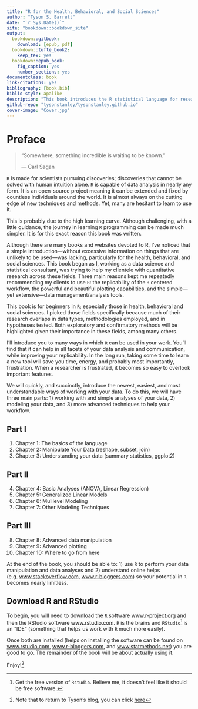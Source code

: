 ```yaml
---
title: "R for the Health, Behavioral, and Social Sciences"
author: "Tyson S. Barrett"
date: "`r Sys.Date()`"
site: "bookdown::bookdown_site"
output:
  bookdown::gitbook:
    download: [epub, pdf]
  bookdown::tufte_book2:
    keep_tex: yes
  bookdown::epub_book: 
    fig_caption: yes
    number_sections: yes
documentclass: book
link-citations: yes
bibliography: [book.bib]
biblio-style: apalike
description: "This book introduces the R statistical language for researchers in the health, behavioral, and social sciences. It is designed for those that have little background in statistical programming but would like to use the powerful statistical and visualization tool that R offers at no cost. The light-hearted design of this book allows a researcher to investigate and begin using R relatively stress-free with intuitive and interesting examples."
github-repo: "tysonstanley/tysonstanley.github.io"
cover-image: "Cover.jpg"
---
```


# Preface {-}

> "Somewhere, something incredible is waiting to be known."
>
> --- Carl Sagan

`R` is made for scientists pursuing discoveries; discoveries that cannot be solved with human intuition alone. `R` is capable of data analysis in nearly any form. It is an open-source project meaning it can be extended and fixed by countless individuals around the world. It is almost always on the cutting edge of new techniques and methods. Yet, many are hesitant to learn to use it.

This is probably due to the high learning curve. Although challenging, with a little guidance, the journey in learning `R` programming can be made much simpler. It is for this exact reason this book was written.

Although there are many books and websites devoted to R, I've noticed that a simple introduction---without excessive information on things that are unlikely to be used---was lacking, particularly for the health, behavioral, and social sciences. This book began as I, working as a data science and statistical consultant, was trying to help my clientele with quantitative research across these fields. Three main reasons kept me repeatedly recommending my clients to use `R`: the replicability of the `R` centered workflow, the powerful and beautiful plotting capabilities, and the simple---yet extensive---data management/analysis tools.

This book is for beginners in `R`; especially those in health, behavioral and social sciences. I picked those fields specifically because much of their research overlaps in data types, methodologies employed, and in hypotheses tested. Both exploratory and confirmatory methods will be highlighted given their importance in these fields, among many others.

I'll introduce you to many ways in which `R` can be used in your work. You'll find that it can help in all facets of your data analysis and communication, while improving your replicability. In the long run, taking some time to learn a new tool will save you time, energy, and probably most importantly, frustration. When a researcher is frustrated, it becomes so easy to overlook important features.

We will quickly, and succinctly, introduce the newest, easiest, and most understandable ways of working with your data. To do this, we will have three main parts: 1) working with and simple analyses of your data, 2) modeling your data, and 3) more advanced techniques to help your workflow.

## Part I {-}

1. Chapter 1: The basics of the language
2. Chapter 2: Manipulate Your Data (reshape, subset, join)
3. Chapter 3: Understanding your data (summary statistics, ggplot2)

## Part II {-}

4. Chapter 4: Basic Analyses (ANOVA, Linear Regression)
5. Chapter 5: Generalized Linear Models
6. Chapter 6: Mulilevel Modeling
7. Chapter 7: Other Modeling Techniques

## Part III {-}

8. Chapter 8: Advanced data manipulation
9. Chapter 9: Advanced plotting
10. Chapter 10: Where to go from here

At the end of the book, you should be able to: 1) use `R` to perform your data manipulation and data analyses and 2) understand online helps (e.g. [www.stackoverflow.com](www.stackoverflow.com), [www.r-bloggers.com](www.r-bloggers.com)) so your potential in `R` becomes nearly limitless.


## Download R and RStudio {-}

To begin, you will need to download the `R` software [www.r-project.org](https://www.r-project.org/) and then the RStudio software [www.rstudio.com](https://www.rstudio.com/). `R` is the brains and `RStudio`[^free] is an "IDE" (something that helps us work with `R` much more easily). 

Once both are installed (helps on installing the software can be found on [www.rstudio.com](https://www.rstudio.com/), [www.r-bloggers.com](www.r-bloggers.com), and [www.statmethods.net](www.statmethods.net)) you are good to go. The remainder of the book will be about actually using it.

Enjoy![^return]


[^free]: Get the free version of `Rstudio`. Believe me, it doesn't feel like it should be free software. 

[^return]: Note that to return to Tyson's blog, you can click [here][blog]

[blog]: https://tysonstanley.github.io



